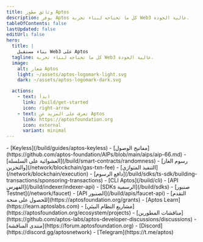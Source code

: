 ```yaml
---
title: وثائق مطور Aptos
description: يوفر Aptos كل ما تحتاجه لبناء تجربة Web3 عالية الجودة.
tableOfContents: false
lastUpdated: false
editUrl: false
hero:
  title: |
    بناء مستقبل Web3 على Aptos
  tagline: كل ما تحتاجه لبناء تجربة Web3 عالية الجودة.
  image:
    alt: شعار Aptos
    light: ~/assets/aptos-logomark-light.svg
    dark: ~/assets/aptos-logomark-dark.svg

  actions:
    - text: ابدأ
      link: /build/get-started
      icon: right-arrow
    - text: تعرف على المزيد عن Aptos
      link: https://aptosfoundation.org
      icon: external
      variant: minimal
---
```



<CardGrid>
  <ListCard title="الميزات" iconName="lightning">
    - [Keyless](/build/guides/aptos-keyless)
    - [مفاتيح الوصول](https://github.com/aptos-foundation/AIPs/blob/main/aips/aip-66.md)
    - [العشوائية على السلسلة](/build/smart-contracts/randomness)
    - [رسوم الغاز والتخزين](/network/blockchain/gas-txn-fee)
    - [التنفيذ المتوازي](/network/blockchain/execution)
    - [دافع الرسوم](/build/sdks/ts-sdk/building-transactions/sponsoring-transactions)
  </ListCard>

  <ListCard title="الأدوات" iconName="terminal">
    - [CLI Aptos](/build/cli)
    - [API الفهرس](/build/indexer/indexer-api)
    - [SDKs الرسمية](/build/sdks)
    - [صنبور Testnet](/network/faucet)
    - [API الصنبور](/build/apis/faucet-api)
  </ListCard>

  <ListCard title="الموارد" iconName="file-text">
    - [التقدم للحصول على منحة](https://aptosfoundation.org/grants)
    - [Aptos Learn](https://learn.aptoslabs.com)
    - [مشاريع النظام البيئي](https://aptosfoundation.org/ecosystem/projects)
  </ListCard>

  <ListCard title="الاتصال" iconName="globe-simple">
    - [مناقشات المطورين](https://github.com/aptos-labs/aptos-developer-discussions/discussions)
    - [منتدى المناقشة](https://forum.aptosfoundation.org)
    - [Discord](https://discord.gg/aptosnetwork)
    - [Telegram](https://t.me/aptos)
  </ListCard>
</CardGrid>
